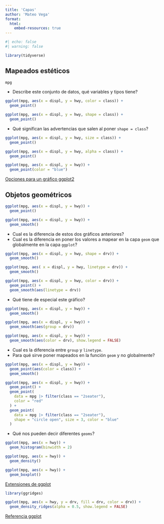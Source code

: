 ```yaml
---
title: 'Capas'
author: 'Mateo Vega'
format: 
  html:
    embed-resources: true
---
```


```r
#| echo: false
#| warning: false

library(tidyverse)
```


## Mapeados estéticos

```r
mpg
```

* Describe este conjunto de datos, qué variables y tipos tiene?


```r
ggplot(mpg, aes(x = displ, y = hwy, color = class)) +
  geom_point()
```

```r
ggplot(mpg, aes(x = displ, y = hwy, shape = class)) +
  geom_point()
```

* Qué significan las advertencias que salen al poner `shape = class`?

```r
ggplot(mpg, aes(x = displ, y = hwy, size = class)) +
  geom_point()
```

```r
ggplot(mpg, aes(x = displ, y = hwy, alpha = class)) +
  geom_point()
```

```r
ggplot(mpg, aes(x = displ, y = hwy)) +
  geom_point(color = "blue")
```

[Opciones para un gráfico ggplot2](https://ggplot2.tidyverse.org/articles/ggplot2-specs.html)


## Objetos geométricos

```r
ggplot(mpg, aes(x = displ, y = hwy)) +
  geom_point()
```

```r
ggplot(mpg, aes(x = displ, y = hwy)) +
  geom_smooth()
```

* Cual es la diferencia de estos dos gráficos anteriores?
* Cual es la diferencia en poner los valores a mapear en la capa `geom` que globalmente en la capa `ggplot`?

```r
ggplot(mpg, aes(x = displ, y = hwy, shape = drv)) +
  geom_smooth()
```
```r
ggplot(mpg, aes( x = displ, y = hwy, linetype = drv)) +
  geom_smooth()
```


```r
ggplot(mpg, aes(x = displ, y = hwy, color = drv)) +
  geom_point() +
  geom_smooth(aes(linetype = drv))
```

* Qué tiene de especial este gráfico?

```r
ggplot(mpg, aes(x = displ, y = hwy)) +
  geom_smooth()
```

```r
ggplot(mpg, aes(x = displ, y = hwy)) +
  geom_smooth(aes(group = drv))
```

```r
ggplot(mpg, aes(x = displ, y = hwy)) +
  geom_smooth(aes(color = drv), show.legend = FALSE)
```

* Cual es la diferencia entre `group` y `linetype`.
* Para qué sirve poner mapeados en la función `geom` y no globalmente?

```r
ggplot(mpg, aes(x = displ, y = hwy)) +
  geom_point(aes(color = class)) +
  geom_smooth()
```


```r
ggplot(mpg, aes(x = displ, y = hwy)) +
  geom_point() +
  geom_point(
    data = mpg |> filter(class == "2seater"),
    color = "red"
  ) +
  geom_point(
    data = mpg |> filter(class == "2seater"),
    shape = "circle open", size = 3, color = "blue"
  )
```

* Qué nos pueden decir diferentes `geoms`?

```r
ggplot(mpg, aes(x = hwy)) +
  geom_histogram(binwidth = 2)
```

```r
ggplot(mpg, aes(x = hwy)) +
  geom_density()
```

```r
ggplot(mpg, aes(x = hwy)) +
  geom_boxplot()
```

[Extensiones de ggplot](https://exts.ggplot2.tidyverse.org/gallery/)

```r
library(ggridges)

ggplot(mpg, aes(x = hwy, y = drv, fill = drv, color = drv)) +
  geom_density_ridges(alpha = 0.5, show.legend = FALSE)
```

[Referencia ggplot](https://ggplot2.tidyverse.org/reference/)

















































